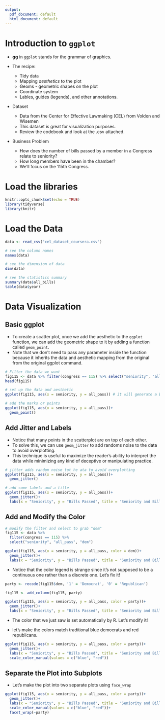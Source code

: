 ```yaml
---
output:
  pdf_document: default
  html_document: default
---
```

# Introduction to `ggplot` 

- __gg__ in `ggplot` stands for the grammar of graphics.

- The recipe: 
  - Tidy data
  - Mapping _aesthetics_ to the plot
  - Geoms - geometric shapes on the plot
  - Coordinate system
  - Lables, guides (legends), and other annotations. 

- Dataset
  - Data from the Center for Effective Lawmaking (CEL) from Volden and Wisemen
  - This dataset is great for visualization purposes.
  - Review the codebook and look at the .csv attached.

- Business Problem
  - How does the number of bills passed by a member in a Congress relate to seniority? 
  - How long members have been in the chamber?
  - We'll focus on the 115th Congress.
  
# Load the libraries
```r
knitr::opts_chunk$set(echo = TRUE)
library(tidyverse)
library(knitr)
```

# Load the Data
```r
data <- read_csv("cel_dataset_coursera.csv")

# see the column names
names(data)

# see the dimension of data
dim(data)

# see the statistics summary
summary(data$all_bills)
table(data$year)
```

# Data Visualization

## Basic ggplot

- To create a scatter plot, once we add the aesthetic to the `ggplot` function, we can add the geometric shape to it by adding a function called `geom_point`. 
- Note that we don't need to pass any parameter inside the function because it inherits the data and aesthetic mapping from the original from the original ggplot command.

```r
# Filter the data we want
fig115 <- data %>% filter(congress == 115) %>% select("seniority", "all_pass")
head(fig115)

# set up the data and aesthetic
ggplot(fig115, aes(x = seniority, y = all_pass)) # it will generate a blank plot with x and y axis

# add the marks or points
ggplot(fig115, aes(x = seniority, y = all_pass))+
  geom_point()

```

## Add Jitter and Labels
- Notice that many points in the scatterplot are on top of each other. 
- To solve this, we can use `geom_jitter` to add randoms noise to the data to avoid overplotting. 
- This technique is useful to maximize the reader's ability to interpret the data while minimizing any kind of deceptive or manipulating practice.

```r
# jitter adds random noise tot he ata to avoid overplotting
ggplot(fig115, aes(x = seniority, y = all_pass))+
  geom_jitter()

# add some labels and a title
ggplot(fig115, aes(x = seniority, y = all_pass))+
  geom_jitter()+
  labs(x = "Seniority", y = "Bills Passed", title = "Seniority and Bills Passed in the 115th Congress")

```

## Add and Modify the Color

```r
# modify the filter and select to grab "dem"
fig115 <- data %>% 
  filter(congress == 115) %>%
  select("seniority", "all_pass", "dem")

ggplot(fig115, aes(x = seniority, y = all_pass, color = dem))+
  geom_jitter()+
  labs(x = "Seniority", y = "Bills Passed", title = "Seniority and Bills Passed in the 115th Congress")

```

- Notice that the color legend is strange since it's not supposed to be a continuous one rather than a discrete one. Let's fix it!

```r
party <- recode(fig115$dem, '1' = 'Democrat', '0' = 'Republican')

fig115 <- add_column(fig115, party)

ggplot(fig115, aes(x = seniority, y = all_pass, color = party))+
  geom_jitter()+
  labs(x = "Seniority", y = "Bills Passed", title = "Seniority and Bills Passed in the 115th Congress")
```

- The color that we just saw is set automatically by R. Let's modify it!

- let's make the colors match traditional blue democrats and red republicans.

```r
ggplot(fig115, aes(x = seniority, y = all_pass, color = party))+
  geom_jitter()+
  labs(x = "Seniority", y = "Bills Passed", title = "Seniority and Bills Passed in the 115th Congress")+
  scale_color_manual(values = c("blue", "red"))
```

## Separate the Plot into Subplots
- Let's make the plot into two separate plots using `face_wrap`
```r
ggplot(fig115, aes(x = seniority, y = all_pass, color = party))+
  geom_jitter()+
  labs(x = "Seniority", y = "Bills Passed", title = "Seniority and Bills Passed in the 115th Congress")+
  scale_color_manual(values = c("blue", "red"))+
  facet_wrap(~party)
```